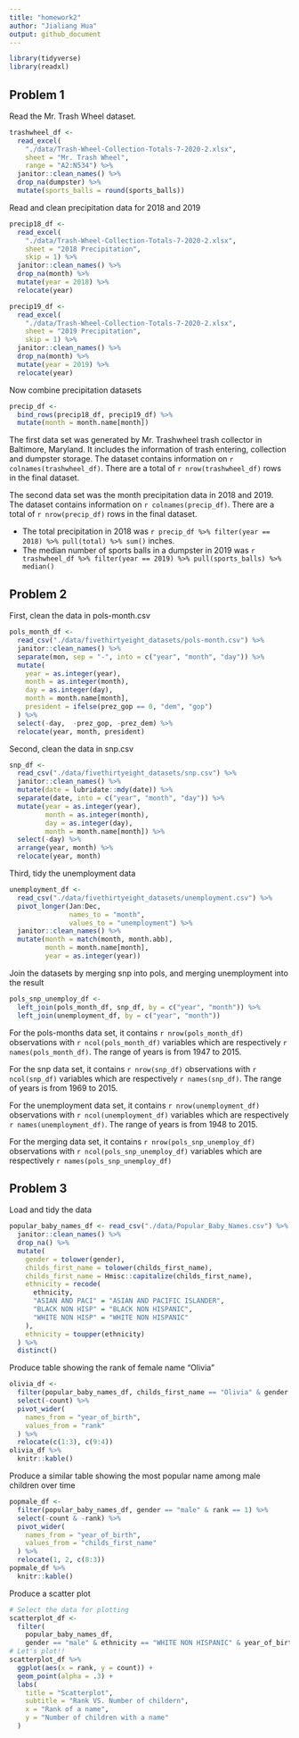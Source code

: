 ```yaml
---
title: "homework2"
author: "Jialiang Hua"
output: github_document
---
```


```r
library(tidyverse)
library(readxl)
```

## Problem 1

Read the Mr. Trash Wheel dataset.

```r
trashwheel_df <- 
  read_excel(
    "./data/Trash-Wheel-Collection-Totals-7-2020-2.xlsx", 
    sheet = "Mr. Trash Wheel", 
    range = "A2:N534") %>% 
  janitor::clean_names() %>% 
  drop_na(dumpster) %>% 
  mutate(sports_balls = round(sports_balls))
```

Read and clean precipitation data for 2018 and 2019

```r
precip18_df <-
  read_excel(
    "./data/Trash-Wheel-Collection-Totals-7-2020-2.xlsx", 
    sheet = "2018 Precipitation",
    skip = 1) %>%
  janitor::clean_names() %>% 
  drop_na(month) %>% 
  mutate(year = 2018) %>% 
  relocate(year)

precip19_df <-
  read_excel(
    "./data/Trash-Wheel-Collection-Totals-7-2020-2.xlsx", 
    sheet = "2019 Precipitation",
    skip = 1) %>%
  janitor::clean_names() %>% 
  drop_na(month) %>% 
  mutate(year = 2019) %>% 
  relocate(year)
```

Now combine precipitation datasets

```r
precip_df <-
  bind_rows(precip18_df, precip19_df) %>% 
  mutate(month = month.name[month])
```

The first data set was generated by Mr. Trashwheel trash collector in Baltimore, Maryland. It includes the information of trash entering, collection and dumpster storage. The dataset contains information on `r colnames(trashwheel_df)`. There are a total of `r nrow(trashwheel_df)` rows in the final dataset. 

The second data set was the month precipitation data in 2018 and 2019. The dataset contains information on `r colnames(precip_df)`. There are a total of `r nrow(precip_df)` rows in the final dataset.

* The total precipitation in 2018 was `r precip_df %>% filter(year == 2018) %>% pull(total) %>% sum()` inches.
* The median number of sports balls in a dumpster in 2019 was `r trashwheel_df %>% filter(year == 2019) %>% pull(sports_balls) %>% median()`


## Problem 2

First, clean the data in pols-month.csv

```r
pols_month_df <-
  read_csv("./data/fivethirtyeight_datasets/pols-month.csv") %>% 
  janitor::clean_names() %>% 
  separate(mon, sep = "-", into = c("year", "month", "day")) %>% 
  mutate(
    year = as.integer(year),
    month = as.integer(month), 
    day = as.integer(day),
    month = month.name[month],
    president = ifelse(prez_gop == 0, "dem", "gop")
  ) %>% 
  select(-day,  -prez_gop, -prez_dem) %>% 
  relocate(year, month, president)
```
    
Second, clean the data in snp.csv

```r
snp_df <- 
  read_csv("./data/fivethirtyeight_datasets/snp.csv") %>% 
  janitor::clean_names() %>% 
  mutate(date = lubridate::mdy(date)) %>% 
  separate(date, into = c("year", "month", "day")) %>% 
  mutate(year = as.integer(year),
         month = as.integer(month),
         day = as.integer(day),
         month = month.name[month]) %>% 
  select(-day) %>% 
  arrange(year, month) %>% 
  relocate(year, month)
```

Third, tidy the unemployment data 

```r
unemployment_df <- 
  read_csv("./data/fivethirtyeight_datasets/unemployment.csv") %>% 
  pivot_longer(Jan:Dec, 
               names_to = "month", 
               values_to = "unemployment") %>% 
  janitor::clean_names() %>% 
  mutate(month = match(month, month.abb),
         month = month.name[month],
         year = as.integer(year))
```

Join the datasets by merging snp into pols, and merging unemployment into the result

```r
pols_snp_unemploy_df <- 
  left_join(pols_month_df, snp_df, by = c("year", "month")) %>% 
  left_join(unemployment_df, by = c("year", "month"))
```

For the pols-months data set, it contains `r nrow(pols_month_df)` observations with `r ncol(pols_month_df)` variables which are respectively `r names(pols_month_df)`. The range of years is from 1947 to 2015.

For the snp data set, it contains `r nrow(snp_df)` observations with `r ncol(snp_df)` variables which are respectively `r names(snp_df)`. The range of years is from 1969 to 2015.

For the unemployment data set, it contains `r nrow(unemployment_df)` observations with `r ncol(unemployment_df)` variables which are respectively `r names(unemployment_df)`. The range of years is from 1948 to 2015.

For the merging data set, it contains `r nrow(pols_snp_unemploy_df)` observations with `r ncol(pols_snp_unemploy_df)` variables which are respectively `r names(pols_snp_unemploy_df)`


## Problem 3

Load and tidy the data

```r
popular_baby_names_df <- read_csv("./data/Popular_Baby_Names.csv") %>% 
  janitor::clean_names() %>% 
  drop_na() %>% 
  mutate(
    gender = tolower(gender),
    childs_first_name = tolower(childs_first_name),
    childs_first_name = Hmisc::capitalize(childs_first_name),
    ethnicity = recode(
      ethnicity,
      "ASIAN AND PACI" = "ASIAN AND PACIFIC ISLANDER",
      "BLACK NON HISP" = "BLACK NON HISPANIC",
      "WHITE NON HISP" = "WHITE NON HISPANIC"
    ),
    ethnicity = toupper(ethnicity)
  ) %>% 
  distinct()
```

Produce table showing the rank of female name "Olivia"
```r
olivia_df <- 
  filter(popular_baby_names_df, childs_first_name == "Olivia" & gender == "female") %>% 
  select(-count) %>% 
  pivot_wider(
    names_from = "year_of_birth",
    values_from = "rank"
  ) %>% 
  relocate(c(1:3), c(9:4))
olivia_df %>% 
  knitr::kable()
```


Produce a similar table showing the most popular name among male children over time
```r
popmale_df <- 
  filter(popular_baby_names_df, gender == "male" & rank == 1) %>% 
  select(-count & -rank) %>% 
  pivot_wider(
    names_from = "year_of_birth",
    values_from = "childs_first_name"
  ) %>% 
  relocate(1, 2, c(8:3))
popmale_df %>% 
  knitr::kable()
```


Produce a scatter plot
```r
# Select the data for plotting
scatterplot_df <- 
  filter(
    popular_baby_names_df, 
    gender == "male" & ethnicity == "WHITE NON HISPANIC" & year_of_birth == 2016)
# Let's plot!!
scatterplot_df %>% 
  ggplot(aes(x = rank, y = count)) + 
  geom_point(alpha = .3) + 
  labs(
    title = "Scatterplot",
    subtitle = "Rank VS. Number of childern",
    x = "Rank of a name",
    y = "Number of children with a name"
  )
```












